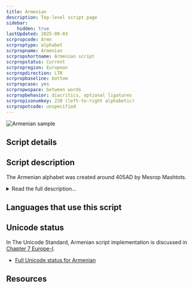 ```yaml
---
title: Armenian
description: Top-level script page
sidebar:
    hidden: true
lastUpdated: 2025-09-03
scrpropcode: Armn
scrproptype: alphabet
scrpropname: Armenian
scrpropshortname: Armenian script
scrpropstatus: Current
scrpropregion: European
scrpropdirection: LTR
scrpropbaseline: bottom
scrpropcase: yes
scrpropwspace: between words
scrpropbehavior: diacritics, optional ligatures
scrpropisonumkey: 230 (left-to-right alphabetic)
scrpropotcode: unspecified
---
```



![Armenian sample](../images/armn-sample.png "Sedrak Mkrtchyan, Flickr, 2008. See Use and History subject area.")

## Script details

<ScriptDetails />

## Script description

The Armenian alphabet was created around 405AD by Mesrop Mashtots.

<details>
<summary>Read the full description...</summary>He reportedly studied a number of scripts, including Greek and Syriac, before having a dream in which he saw elements of these scripts integrated into one system. The Ge'ez script has also been suggested as a possible influence. Armenia adopted Christianity in the early fourth century, but later began reverting to paganism. Mashtots believed that if the Bible could be written in Armenian the country would have the means to maintain a Christian faith and culture at a time when the Persian empire was attempting to assimilate the country. It also enabled Armenian educational institutions to be established, as well as a large body of early Armenian literature. The alphabet has been used in the country since its inception, with some modifications.

There were originally 30 consonant and 6 vowel letters in the alphabet, but in the 12th century two more letters were added for representing [aw] and [f], bringing the total to 38. A third symbol was also introduced to represent the word 'and' in lower case form. Much later, in the early 20th century, orthographic reform under the Soviet government led to two spelling conventions being used. Broadly speaking, Mesropian orthography is used throughout the Armenian diaspora (which makes up the majority of Armenian speakers),  and Reformed orthography is used within Armenia. The difference between the two has been likened to that between British and American English, though with stronger political connotations.

Early Armenian writers relied heavily on ligated form of letters in order to save space. Five of these are still in common use, to combine the symbol for [m] with [n], [ɛ], [i] and [x], and to combine the symbol for [ɛ] with [v]. 

[comment]: # ( (../images/armn-ArmeLigas.png) )

A ligature also used to exist which combined the symbols representing [ɛ] + [w]/[v], but it is used so commonly that followers of the Reformed orthography consider it a distinct letter rather than a ligature, bringing their total number of symbols to 39.

The script is an alphabet; consonants and vowels are written with independent letters. It is read from left to right. The traditional order of the letters composes an acrostic prayer. It is generally believed that this order follows the order of the Greek alphabet, although it has also been suggested that Mashtot followed a number symbolism found in early kabbalistic traditions when ordering the letters. 

Armenian is written with spaces between words. There are four punctuation marks unique to Armenian, two of which follow a word to indicate that it has been abbreviated, or to add emphasis, and two marks which are placed after and above the last vowel, respectively, as a question mark and an exclamation mark. Non-Latin marks are used to perform the functions of full stop, semicolon, word-joining and word-splitting hyphen. The script employs upper and lower case.

[comment]: # ( (../images/armn-ArmenianPunctuation.png) )

Written Armenian contains no script-specific numbers, rather, each letter was assigned a numeric value. In recent years and particularly in print form, Latin numbers have increasingly been used.
</details>

## Languages that use this script

<WsList script='Armn' wsMax='5' />

## Unicode status

In The Unicode Standard, Armenian script implementation  is discussed in [Chapter 7 Europe-I](http://www.unicode.org/versions/latest/ch07.pdf).

- [Full Unicode status for Armenian](/scrlang/unicode/armn-unicode)



## Resources

<ScriptResources detailSummary='seemore' />


